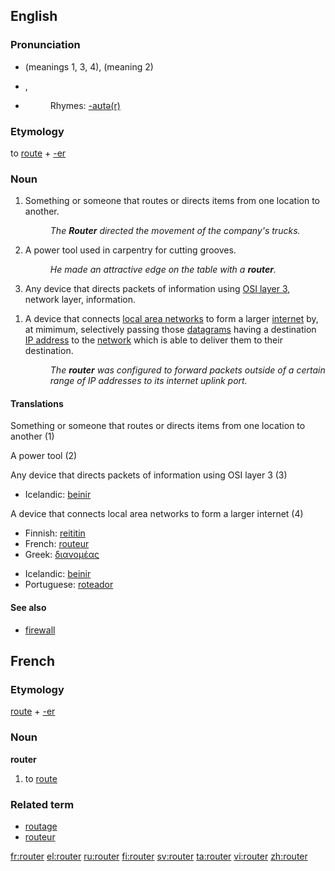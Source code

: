 ==English==

===Pronunciation===
*{{IPA|/'ɹu:tə/}} (meanings 1, 3, 4), {{IPA|/'ɹaʊtə/}} (meaning 2) {{italbrac|UK}}
*{{IPA|/'ɹaʊtɚr/}}, {{SAMPA|/raUt3r/}} {{italbrac|US}}
*{{audio|en-uk-router.ogg|Audio (UK)}}
*:Rhymes: [[Rhymes:English:-aʊtə(r)|-aʊtə(r)]]

===Etymology===
to [[route#Verb|route]] + [[-er]]

===Noun===
{{en-noun}}

# Something or someone that routes or directs items from one location to another.
#: ''The '''Router''' directed the movement of the company's trucks.''
# A power tool used in carpentry for cutting grooves.
#: ''He made an attractive edge on the table with a '''router'''.''
# {{cattag|Communications}} Any device that directs packets of information using [[OSI layer 3]], network layer, information.
{{wikipedia}}
# {{internet}} A device that connects [[LAN|local area networks]] to form a larger [[internet]] by, at mimimum, selectively passing those [[datagram]]s having a destination [[IP address]] to the [[network]] which is able to deliver them to their destination.
#: ''The '''router''' was configured to forward packets outside of a certain range of IP addresses to its internet uplink port.''

====Translations====
;Something or someone that routes or directs items from one location to another (1)
{{top}}
{{mid}}
{{bottom}}

;A power tool (2)
{{top}}
{{mid}}
{{bottom}}

;Any device that directs packets of information using OSI layer 3 (3)
{{top}}
*Icelandic: [[beinir]] {{m}}
{{mid}}
{{bottom}}

;A device that connects local area networks to form a larger internet (4)
{{top}}
*Finnish: [[reititin]]
*French: [[routeur]]
*Greek: [[διανομέας]] {{m}}
{{mid}}
*Icelandic: [[beinir]] {{m}}
*Portuguese: [[roteador]] {{m}}
{{bottom}}

====See also====
{{wikipedia|wood router}}
* {{Internet}} [[firewall]]

==French==
===Etymology===
[[route]] + [[-er#French|-er]]

===Noun===
'''router'''
# to [[route#Verb|route]]

===Related term===
*[[routage]]
*[[routeur]]

[[fr:router]]
[[el:router]]
[[ru:router]]
[[fi:router]]
[[sv:router]]
[[ta:router]]
[[vi:router]]
[[zh:router]]